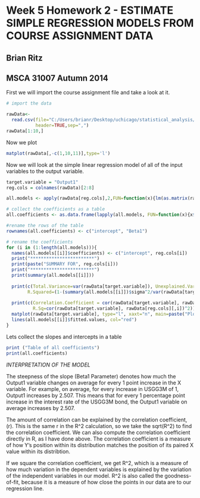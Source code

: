 Week 5 Homework 2 - ESTIMATE SIMPLE REGRESSION MODELS FROM COURSE ASSIGNMENT DATA
========================================================
Brian Ritz
--------------------------------------------------------
MSCA 31007 Autumn 2014
--------------------------------------------------------


First we will import the course assignment file and take a look at it.

```{r}
# import the data

rawData<-
  read.csv(file="C:/Users/brianr/Desktop/uchicago/statistical_analysis/hw/RegressionAssignmentData2014.csv",
           header=TRUE,sep=",")
rawData[1:10,]
```

Now we plot

```{r}

matplot(rawData[,-c(1,10,11)],type='l')

```

Now we will look at the simple linear regression model of all of the input variables to the output variable.

```{r}
target.variable = "Output1"
reg.cols = colnames(rawData)[2:8]

all.models <- apply(rawData[reg.cols],2,FUN=function(x){lm(as.matrix(rawData[target.variable]) ~ x)})

# collect the coefficients as a table
all.coefficients <- as.data.frame(lapply(all.models, FUN=function(x){x$coefficients}))

#rename the rows of the table
rownames(all.coefficients) <- c("intercept", "Beta1")

# rename the coefficients
for (i in (1:length(all.models))){
  names(all.models[[i]]$coefficients) <- c("intercept", reg.cols[i])
  print("************************")
  print(paste("SUMMARY FOR", reg.cols[i]))
  print("************************")
  print(summary(all.models[[i]]))
  
  print(c(Total.Variance=var(rawData[target.variable]), Unexplained.Variance=summary(all.models[[i]])$sigma^2, 
        R.Squared=(1-(summary(all.models[[i]])$sigma^2/var(rawData[target.variable])))))
  
  print(c(Correlation.Coefficient = cor(rawData[target.variable], rawData[reg.cols][,i]), 
          R.Sq=cor(rawData[target.variable], rawData[reg.cols][,i])^2))
  matplot(rawData[target.variable], type="l", xaxt="n", main=paste("Plot for", reg.cols[i]))
  lines(all.models[[i]]$fitted.values, col="red")
}
```

Lets collect the slopes and intercepts in a table

```{r}
print ("Table of all coefficients")
print(all.coefficients)
```

*INTERPRETATION OF THE MODEL*

The steepness of the slope (Beta1 Parameter) denotes how much the Output1 variable changes on average for every 1 point increase in the X variable. For example, on average, for every increase in USGG3M of 1, Output1 increases by 2.507. This means that for every 1 percentage point increase in the interest rate of the USGG3M bond, the Output1 variable on average increases by 2.507.

The amount of correlation can be explained by the correlation coefficient, (r). This is the same r in the R^2 calculation, so we take the sqrt(R^2) to find the correlation coefficient. We can also compute the correlation coefficient directly in R, as I have done above. The correlation coefficient is a measure of how Y's position within its distribution matches the position of its paired X value within its distribtion.

If we square the correlation coefficient, we get R^2, which is a measure of how much variation in the dependent variables is explained by the variation of the independent variables in our model. R^2 is also called the goodness-of-fit, because it is a measure of how close the points in our data are to our regression line.

